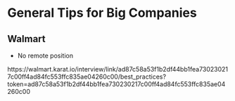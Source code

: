 # General Tips for Big Companies

## Walmart

- No remote position

https://walmart.karat.io/interview/link/ad87c58a53f1b2df44bb1fea730230217c00ff4ad84fc553ffc835ae04260c00/best_practices?token=ad87c58a53f1b2df44bb1fea730230217c00ff4ad84fc553ffc835ae04260c00



